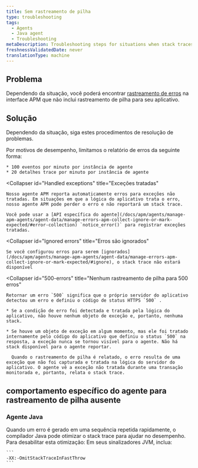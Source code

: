 ```yaml
---
title: Sem rastreamento de pilha
type: troubleshooting
tags:
  - Agents
  - Java agent
  - Troubleshooting
metaDescription: Troubleshooting steps for situations when stack traces are missing for error traces with your New Relic Java app.
freshnessValidatedDate: never
translationType: machine
---
```


## Problema

Dependendo da situação, você poderá encontrar [rastreamento de erros](/docs/apm/applications-menu/error-analytics/error-analytics-manage-error-traces) na interface APM que não inclui rastreamento de pilha para seu aplicativo.

## Solução

Dependendo da situação, siga estes procedimentos de resolução de problemas.

<CollapserGroup>
  <Collapser
    id="Caps on error reporting"
    title="Limites no relatório de erros"
  >
    Por motivos de desempenho, limitamos o relatório de erros da seguinte forma:

    * 100 eventos por minuto por instância de agente
    * 20 detalhes trace por minuto por instância de agente
  </Collapser>

  <Collapser
    id="Handled exceptions"
    title="Exceções tratadas"
  >
    Nosso agente APM reporta automaticamente erros para exceções não tratadas. Em situações em que a lógica do aplicativo trata o erro, nosso agente APM pode perder o erro e não reportará um stack trace.

    Você pode usar a [API específica do agente](/docs/apm/agents/manage-apm-agents/agent-data/manage-errors-apm-collect-ignore-or-mark-expected/#error-collection) `notice_error()` para registrar exceções tratadas.
  </Collapser>

  <Collapser
    id="Ignored errors"
    title="Erros são ignorados"
  >
    Se você configurou erros para serem [ignorados](/docs/apm/agents/manage-apm-agents/agent-data/manage-errors-apm-collect-ignore-or-mark-expected/#ignore), o stack trace não estará disponível
  </Collapser>

  <Collapser
    id="500-errors"
    title="Nenhum rastreamento de pilha para 500 erros"
  >
    Retornar um erro `500` significa que o próprio servidor do aplicativo detectou um erro e definiu o código de status HTTPS `500` .

    * Se a condição de erro foi detectada e tratada pela lógica do aplicativo, não houve nenhum objeto de exceção e, portanto, nenhuma stack.

    * Se houve um objeto de exceção em algum momento, mas ele foi tratado internamente pelo código do aplicativo que definiu o status `500` na resposta, a exceção nunca se tornou visível para o agente. Não há stack disponível para o agente reportar.

      Quando o rastreamento de pilha é relatado, o erro resulta de uma exceção que não foi capturada e tratada na lógica do servidor do aplicativo. O agente vê a exceção não tratada durante uma transação monitorada e, portanto, relata o stack trace.
  </Collapser>
</CollapserGroup>

## comportamento específico do agente para rastreamento de pilha ausente

### Agente Java

<CollapserGroup>
  <Collapser
    id="repeated-errors"
    title="Nenhum rastreamento de pilha para erros repetidos rapidamente"
  >
    Quando um erro é gerado em uma sequência repetida rapidamente, o compilador Java pode otimizar o stack trace para ajudar no desempenho. Para desabilitar esta otimização: Em seus sinalizadores JVM, inclua:

    ```
    -XX:-OmitStackTraceInFastThrow
    ```
  </Collapser>
</CollapserGroup>
